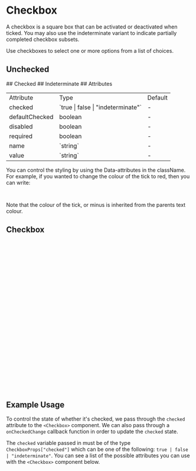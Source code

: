 

<Meta of={CheckboxStories} />

# Checkbox

A checkbox is a square box that can be activated or deactivated when ticked. You may also use the indeterminate variant to indicate partially completed checkbox subsets.

Use checkboxes to select one or more options from a list of choices.

## Unchecked

<Canvas of={CheckboxStories.CheckBoxUnchecked} />
## Checked
<Canvas of={CheckboxStories.CheckBoxChecked} />
## Indeterminate
<Canvas of={CheckboxStories.CheckBoxIndeterminate} />
## Attributes

<table>
  <tr>
    <td>Attribute</td>
    <td>Type</td>
    <td>Default</td>
  </tr>
  <tr>
    <td>checked</td>
    <td>`true | false | "indeterminate"`</td>
    <td>-</td>
  </tr>
  <tr>
    <td>defaultChecked</td>
    <td>boolean</td>
    <td>-</td>
  </tr>
  <tr>
    <td>disabled</td>
    <td>boolean</td>
    <td>-</td>
  </tr>
  <tr>
    <td>required</td>
    <td>boolean</td>
    <td>-</td>
  </tr>
  <tr>
    <td>name</td>
    <td>`string`</td>
    <td>-</td>
  </tr>
  <tr>
    <td>value</td>
    <td>`string`</td>
    <td>-</td>
  </tr>
</table>

You can control the styling by using the Data-attributes in the className. For example, if you wanted to change the colour of the tick to red, then you can write:

```ts
<Checkbox checked=true className = "data-[state=checked]:text-red-500">
```

Note that the colour of the tick, or minus is inherited from the parents text colour.

## Checkbox

```ts
const Checkbox = React.forwardRef<
  React.ElementRef<typeof CheckboxPrimitive.Root>,
  React.ComponentPropsWithoutRef<typeof CheckboxPrimitive.Root>
>(({ className, ...props }, ref) => (
  <CheckboxPrimitive.Root
    ref={ref}
    className={cn(
      'peer h-5 w-5 p-0.5 shrink-0 gap-0 rounded border border-border-default data-[state=checked]:border-blue-600 data-[state=checked]:bg-blue-600 data-[state=checked]:text-foreground-inverse data-[state=indeterminate]:border-blue-600 data-[state=indeterminate]:bg-blue-600 data-[state=indeterminate]:text-foreground-inverse',
      className
    )}
    {...props}
  >
    <CheckboxPrimitive.Indicator
      className={cn('flex items-center justify-center text-inherit')}
    >
      {(props.checked === true || props.checked === undefined) && (
        <Check className="text-inherit stroke-current stroke-1 fill-current" />
      )}
      {props.checked === 'indeterminate' && (
        <Minus className="text-inherit stroke-current stroke-3 fill-current" />
      )}
    </CheckboxPrimitive.Indicator>
  </CheckboxPrimitive.Root>
))
Checkbox.displayName = CheckboxPrimitive.Root.displayName

export { Checkbox }

```

## Example Usage

To control the state of whether it's checked, we pass through the `checked` attribute to the `<Checkbox>` component. We can also pass through a `onCheckedChange` callback function in order to update the `checked` state.

The `checked` variable passed in must be of the type `CheckboxProps["checked"]` which can be one of the following: `true | false | "indeterminate"`. You can see a list of the possible attributes you can use with the `<Checkbox>` component below.

```ts
export const CheckboxDemo = ({
  checked
}: {
  checked: CheckboxProps['checked']
}): JSX.Element => {
  const [check, setCheck] = useState<typeof checked>(checked)
  const handleOnCheckChanged = () => {
    if (check !== 'indeterminate') {
      setCheck(!check)
    }
  }
  return <Checkbox checked={check} onCheckedChange={handleOnCheckChanged} />
}
```

